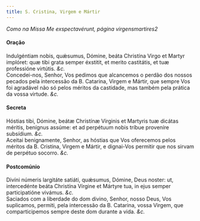 ```yaml
---
title: S. Cristina, Virgem e Mártir
---
```


<em>Como na Missa Me exspectavérunt, página virgensmartires2</em>

<h4 class="text-center">Oração</h4>
<div class="container-fluid">
  <div class="row">
    <div class="col-6 dropcaps text-justify">
      Indulgéntiam nobis, quǽsumus, Dómine, beáta Christína Virgo et Martyr
      implóret: quæ tibi grata semper éxstitit, et merito castitátis, et tuæ
      professióne virtútis. <em>&c.</em>
    </div>
    <div class="col-6 dropcaps text-justify">
      Concedei-nos, Senhor, Vos pedimos que alcancemos o perdão dos nossos
      pecados pela intercessão da B. Catarina, Virgem e Mártir, que sempre Vos
      foi agradável não só pelos méritos da castidade, mas também pela prática
      da vossa virtude. <em>&c.</em>
    </div>
  </div>
</div>

<h4 class="text-center">Secreta</h4>
<div class="container-fluid">
  <div class="row">
    <div class="col-6 dropcaps text-justify">
      Hóstias tibi, Dómine, beátæ Christínæ Vírginis et Martyris tuæ dicátas
      méritis, benígnus assúme: et ad perpétuum nobis tríbue proveníre
      subsídium. <em>&c.</em>
    </div>
    <div class="col-6 dropcaps text-justify">
      Aceitai benignamente, Senhor, as hóstias que Vos oferecemos pelos méritos
      da B. Cristina, Virgem e Mártir, e dignai-Vos permitir que nos sirvam de
      perpétuo socorro. <em>&c.</em>
    </div>
  </div>
</div>

<h4 class="text-center">Postcomúnio</h4>
<div class="container-fluid">
  <div class="row">
    <div class="col-6 text-justify">
      Divíni númeris largitáte satiáti, quǽsumus, Dómine, Deus noster: ut,
      intercedénte beáta Christína Vírgine et Mártyre tua, in ejus semper
      participatióne vivámus.
      <em>&c.</em>
    </div>
    <div class="col-6 text-justify">
      Saciados com a liberdade do dom divino, Senhor, nosso Deus, Vos
      suplicamos, permiti, pela intercessão da B. Catarina, vossa Virgem, que
      comparticipemos sempre deste dom durante a vida. <em>&c.</em>
    </div>
  </div>
</div>

